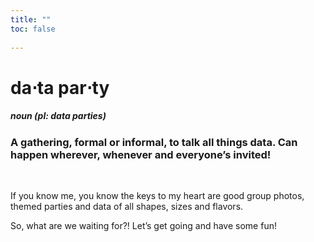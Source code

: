 ```yaml
---
title: ""
toc: false
    
---
```


# da$\cdot$ta par$\cdot$ty
##### *noun* (pl: *data parties*) 
### A gathering, formal or informal, to talk all things data. Can happen wherever, whenever and everyone's invited!

<br/>

If you know me, you know the keys to my heart are good group photos, themed parties and data of all shapes, sizes and flavors. 

So, what are we waiting for?! Let's get going and have some fun!

```{=html}
<!-- none of this works, not sure why/if possible to get a background image. (stuff in yml doesn't work either... ) 
background-image: url("img1.png")
website:
  sidebar: false
background: "#D9E3E4"
    logo: "posts/imgs/Background.png"
    pinned: true
    align: center-->
<body style="background: url('file:///Users/caroline.buck/Desktop/Fun_R/carobuck-quarto/posts/imgs/Background.png')">


    </body>
```

